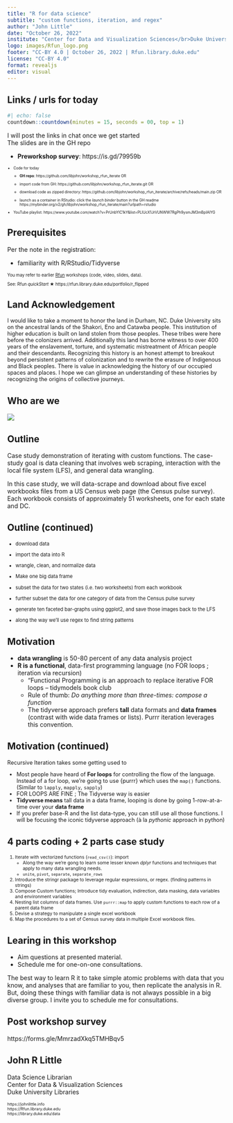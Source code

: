 ```yaml
---
title: "R for data science"
subtitle: "custom functions, iteration, and regex"
author: "John Little"
date: "October 26, 2022"
institute: "Center for Data and Visualization Sciences</br>Duke University Libraries"
logo: images/Rfun_logo.png
footer: "CC-BY 4.0 | October 26, 2022 | Rfun.library.duke.edu"
license: "CC-BY 4.0"
format: revealjs
editor: visual
---
```


## Links / urls for today

```r
#| echo: false
countdown::countdown(minutes = 15, seconds = 00, top = 1)
```

I will post the links in chat once we get started<br>
The slides are in the GH repo



- **Preworkshop survey**: https://is.gd/79959b



::: {style="font-size: 0.6em"}

-   Code for today

    -   **GH repo**: https://github.com/libjohn/workshop_rfun_iterate OR

    -   import code from GH: https://github.com/libjohn/workshop_rfun_iterate.git OR

    -   download code as zipped directory: https://github.com/libjohn/workshop_rfun_iterate/archive/refs/heads/main.zip OR

    -   launch as a container in RStudio: click the *launch binder* button in the GH readme
        https://mybinder.org/v2/gh/libjohn/workshop_rfun_iterate/main?urlpath=rstudio

-   YouTube playlist: https://www.youtube.com/watch?v=PrUnbYlC1kY&list=PLIUcX1JrVUNWW7RgPh9ysmJM3mBpIAlYG

:::

## Prerequisites

Per the note in the registration:

-   familiarity with R/RStudio/Tidyverse

::: {style="font-size: 0.7em"}

You may refer to earlier [Rfun](https://Rfun.library.duke.edu ) workshops (code, video, slides, data).

See: Rfun *quickStart* ★ https://rfun.library.duke.edu/portfolio/r_flipped

:::

## Land Acknowledgement

::: {style="font-size: 0.9em"}

I would like to take a moment to honor the land in Durham, NC. Duke University sits on the ancestral lands of the Shakori, Eno and Catawba people. This institution of higher education is built on land stolen from those peoples. These tribes were here before the colonizers arrived. Additionally this land has borne witness to over 400 years of the enslavement, torture, and systematic mistreatment of African people and their descendants. Recognizing this history is an honest attempt to breakout beyond persistent patterns of colonization and to rewrite the erasure of Indigenous and Black peoples. There is value in acknowledging the history of our occupied spaces and places. I hope we can glimpse an understanding of these histories by recognizing the origins of collective journeys.

:::

## Who are we

![](images/who_are_we.svg)


## Outline

Case study demonstration of iterating with custom functions. The case-study goal is data cleaning that involves web scraping, interaction with the local file system (LFS), and general data wrangling.

In this case study, we will data-scrape and download about five excel workbooks files from a US Census web page (the Census pulse survey). Each workbook consists of approximately 51 worksheets, one for each state and DC.

## Outline (continued)

::: {style="font-size: 0.8em"}
-   download data

-   import the data into R

-   wrangle, clean, and normalize data

-   Make one big data frame

-   subset the data for two states (i.e. two worksheets) from each workbook

-   further subset the data for one category of data from the Census pulse survey

-   generate ten faceted bar-graphs using ggplot2, and save those images back to the LFS

-   along the way we'll use regex to find string patterns
:::

## Motivation

-   **data wrangling** is 50-80 percent of any data analysis project
-   **R is a functional**, data-first programming language (no FOR loops ; iteration via recursion)
    -   "Functional Programming is an approach to replace iterative FOR loops -- tidymodels book club
    -   Rule of thumb: *Do anything more than three-times: compose a function*
    -   The tidyverse approach prefers **tall** data formats and **data frames** (contrast with wide data frames or lists). Purrr iteration leverages this convention.

## Motivation (continued)

::: {style="font-size: 0.9em"}

Recursive Iteration takes some getting used to  

-   Most people have heard of **For loops** for controlling the flow of the language. Instead of a for loop, we're going to use {purrr} which uses the `map()` functions. (Similar to `lapply`, `mapply`, `sapply`)
-   FOR LOOPS ARE FINE ; The Tidyverse way is easier
-   **Tidyverse means** tall data in a data frame, looping is done by going 1-row-at-a-time over your **data frame**
-   If you prefer base-R and the list data-type, you can still use all those functions. I will be focusing the iconic tidyverse approach (à la *pythonic* approach in python)

:::

## 4 parts coding + 2 parts case study

::: {style="font-size: 0.75em"}

1.  Iterate with vectorized functions (`read_csv()`): import
    -   Along the way we're gong to learn some lesser known *dplyr* functions and techniques that apply to many data wrangling needs.
    -   `unite`, `pivot`, `separate`, `separate_rows`
2.  Introduce the stringr package to leverage regular expressions, or regex. (finding patterns in strings)
3.  Compose Custom functions; Introduce tidy evaluation, indirection, data masking, data variables and environment variables
4.  Nesting list columns of data frames. Use `purrr::map` to apply custom functions to each row of a parent data frame
5. Devise a strategy to manipulate a single excel workbook
6. Map the procedures to a set of Census survey data in multiple Excel workbook files.

:::

## Learing in this workshop

- Aim questions at presented material.   
- Schedule me for one-on-one consultations.

The best way to learn R it to take simple atomic problems with data that you know, and analyses that are familiar to you, then replicate the analysis in R. But, doing these things with familiar data is not always possible in a big diverse group. I invite you to schedule me for consultations.

## Post workshop survey

https://forms.gle/MmrzadXkq5TMHBqv5


## John R Little


Data Science Librarian  
Center for Data & Visualization Sciences  
Duke University Libraries  

::: {style="font-size: 0.65em"}

https://johnlittle.info  
https://Rfun.library.duke.edu  
https://library.duke.edu/data  

:::

